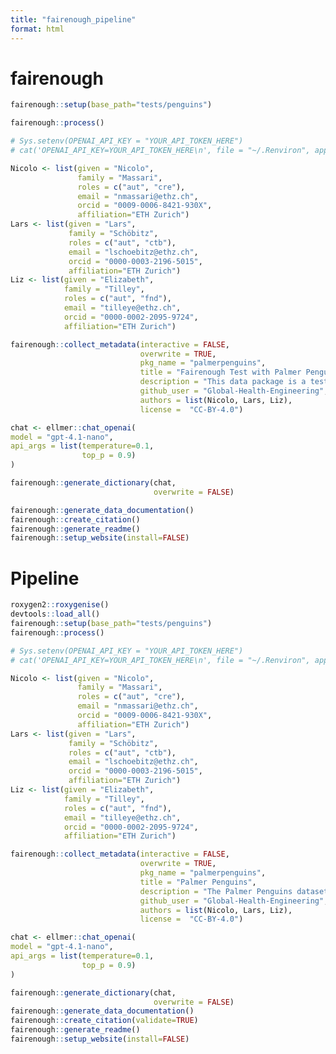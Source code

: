 ```yaml
---
title: "fairenough_pipeline"
format: html
---
```


# fairenough

```r
fairenough::setup(base_path="tests/penguins")
```

```r
fairenough::process()
```

```r
# Sys.setenv(OPENAI_API_KEY = "YOUR_API_TOKEN_HERE")
# cat('OPENAI_API_KEY=YOUR_API_TOKEN_HERE\n', file = "~/.Renviron", append = TRUE)

Nicolo <- list(given = "Nicolo", 
               family = "Massari", 
               roles = c("aut", "cre"),  
               email = "nmassari@ethz.ch", 
               orcid = "0009-0006-8421-930X",
               affiliation="ETH Zurich")
Lars <- list(given = "Lars", 
             family = "Schöbitz", 
             roles = c("aut", "ctb"), 
             email = "lschoebitz@ethz.ch", 
             orcid = "0000-0003-2196-5015", 
             affiliation="ETH Zurich")
Liz <- list(given = "Elizabeth", 
            family = "Tilley", 
            roles = c("aut", "fnd"), 
            email = "tilleye@ethz.ch", 
            orcid = "0000-0002-2095-9724", 
            affiliation="ETH Zurich")

fairenough::collect_metadata(interactive = FALSE,
                             overwrite = TRUE,
                             pkg_name = "palmerpenguins",
                             title = "Fairenough Test with Palmer Penguins Dataset",
                             description = "This data package is a test for the fairenough package and use the Palmer Penguins Dataset.",
                             github_user = "Global-Health-Engineering",
                             authors = list(Nicolo, Lars, Liz),
                             license =  "CC-BY-4.0")

chat <- ellmer::chat_openai(
model = "gpt-4.1-nano",
api_args = list(temperature=0.1,
                top_p = 0.9)
)

fairenough::generate_dictionary(chat,
                                overwrite = FALSE)
```

```r
fairenough::generate_data_documentation()
fairenough::create_citation()
fairenough::generate_readme()
fairenough::setup_website(install=FALSE)
```

# Pipeline
```r
roxygen2::roxygenise()
devtools::load_all()
fairenough::setup(base_path="tests/penguins")
fairenough::process()

# Sys.setenv(OPENAI_API_KEY = "YOUR_API_TOKEN_HERE")
# cat('OPENAI_API_KEY=YOUR_API_TOKEN_HERE\n', file = "~/.Renviron", append = TRUE)

Nicolo <- list(given = "Nicolo", 
               family = "Massari", 
               roles = c("aut", "cre"),  
               email = "nmassari@ethz.ch", 
               orcid = "0009-0006-8421-930X",
               affiliation="ETH Zurich")
Lars <- list(given = "Lars", 
             family = "Schöbitz", 
             roles = c("aut", "ctb"), 
             email = "lschoebitz@ethz.ch", 
             orcid = "0000-0003-2196-5015", 
             affiliation="ETH Zurich")
Liz <- list(given = "Elizabeth", 
            family = "Tilley", 
            roles = c("aut", "fnd"), 
            email = "tilleye@ethz.ch", 
            orcid = "0000-0002-2095-9724", 
            affiliation="ETH Zurich")

fairenough::collect_metadata(interactive = FALSE,
                             overwrite = TRUE,
                             pkg_name = "palmerpenguins",
                             title = "Palmer Penguins",
                             description = "The Palmer Penguins dataset contains penguins measurements",
                             github_user = "Global-Health-Engineering",
                             authors = list(Nicolo, Lars, Liz),
                             license =  "CC-BY-4.0")

chat <- ellmer::chat_openai(
model = "gpt-4.1-nano",
api_args = list(temperature=0.1,
                top_p = 0.9)
)

fairenough::generate_dictionary(chat,
                                overwrite = FALSE)
fairenough::generate_data_documentation()
fairenough::create_citation(validate=TRUE)
fairenough::generate_readme()
fairenough::setup_website(install=FALSE)
```